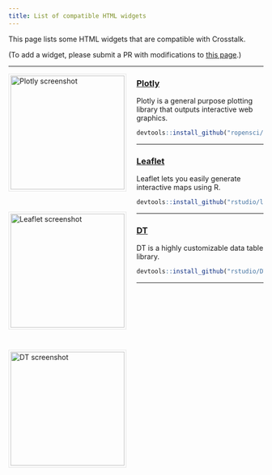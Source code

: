 ```yaml
---
title: List of compatible HTML widgets
---
```


This page lists some HTML widgets that are compatible with Crosstalk.

(To add a widget, please submit a PR with modifications to [this page](https://github.com/rstudio/crosstalk/edit/master/docs/authoring.Rmd).)

<style type="text/css">
img.widget-thumbnail {
  width: 225px;
  height: auto;
  border: 1px solid #e6e6e6;
  float: left;
  padding: 3px;
  margin-right: 20px;
  margin-bottom: 40px;
}
.section.level3 hr {
  clear: both;
}
</style>



---

[![Plotly screenshot](thumbnails/ropensci-plotly.png){.widget-thumbnail}](https://cpsievert.github.io/plotly_book/)

### [Plotly](https://cpsievert.github.io/plotly_book/)

Plotly is a general purpose plotting library that outputs interactive web graphics.

```r
devtools::install_github("ropensci/plotly")
```



---

[![Leaflet screenshot](thumbnails/rstudio-leaflet.png){.widget-thumbnail}](https://rstudio.github.io/leaflet/)

### [Leaflet](https://rstudio.github.io/leaflet/)

Leaflet lets you easily generate interactive maps using R.

```r
devtools::install_github("rstudio/leaflet")
```



---

[![DT screenshot](thumbnails/rstudio-DT.png){.widget-thumbnail}](https://rstudio.github.io/DT/)

### [DT](https://rstudio.github.io/DT/)

DT is a highly customizable data table library.

```r
devtools::install_github("rstudio/DT")
```



---